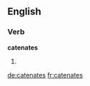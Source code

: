 
==English==

===Verb===
'''catenates'''

# {{third-person singular of|[[catenate]]}}

[[de:catenates]]
[[fr:catenates]]